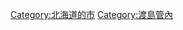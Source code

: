 {{Commonscat|Hokuto, Hokkaido}}
{{Catmore}}

{{DEFAULTSORT:Hokuto-shi}}
[[Category:北海道的市|Category:北海道的市]]
[[Category:渡島管內|Category:渡島管內]]